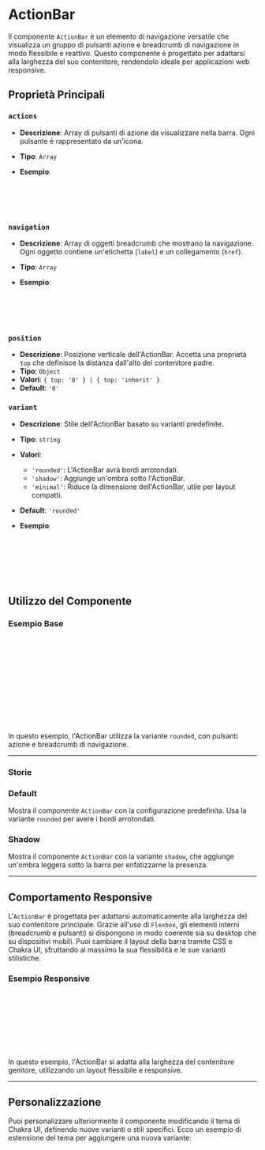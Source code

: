 
<Meta of={ActionBarStories} />

# ActionBar

Il componente `ActionBar` è un elemento di navigazione versatile che visualizza un gruppo di pulsanti azione e breadcrumb di navigazione in modo flessibile e reattivo. Questo componente è progettato per adattarsi alla larghezza del suo contenitore, rendendolo ideale per applicazioni web responsive.

<Canvas of={ActionBarStories.Default} />

## Proprietà Principali

### `actions`
- **Descrizione**: Array di pulsanti di azione da visualizzare nella barra. Ogni pulsante è rappresentato da un'icona.
- **Tipo**: `Array`
- **Esempio**:

  ```jsx
  actions={[
    { icon: <i className="fas fa-cog" /> },
    { icon: <i className="fas fa-bell" /> },
  ]}
  ```

### `navigation`
- **Descrizione**: Array di oggetti breadcrumb che mostrano la navigazione. Ogni oggetto contiene un'etichetta (`label`) e un collegamento (`href`).
- **Tipo**: `Array`
- **Esempio**:

  ```jsx
  navigation={[
    { label: 'Home', href: '/' },
    { label: 'Dashboard', href: '/dashboard' },
  ]}
  ```

### `position`
- **Descrizione**: Posizione verticale dell'ActionBar. Accetta una proprietà `top` che definisce la distanza dall'alto del contenitore padre.
- **Tipo**: `Object`
- **Valori**: `{ top: '0' } | { top: 'inherit' }`
- **Default**: `'0'`

### `variant`
- **Descrizione**: Stile dell'ActionBar basato su varianti predefinite.
- **Tipo**: `string`
- **Valori**:
  - `'rounded'`: L'ActionBar avrà bordi arrotondati.
  - `'shadow'`: Aggiunge un'ombra sotto l'ActionBar.
  - `'minimal'`: Riduce la dimensione dell'ActionBar, utile per layout compatti.
- **Default**: `'rounded'`
- **Esempio**:

  ```jsx
  <ActionBar
    variant="shadow"
    actions={[...]}
    navigation={[...]}
    position={{ top: '0' }}
  />
  ```

## Utilizzo del Componente

### Esempio Base

```jsx
<ActionBar
  actions={[
    { icon: <i className="fas fa-cog" /> },
    { icon: <i className="fas fa-bell" /> },
  ]}
  navigation={[
    { label: 'Home', href: '/' },
    { label: 'Dashboard', href: '/dashboard' },
  ]}
  position={{ top: '0' }}
  variant="rounded"
/>
```

In questo esempio, l'ActionBar utilizza la variante `rounded`, con pulsanti azione e breadcrumb di navigazione.

<Canvas of={ActionBarStories.Default} />

---

### Storie

### Default
Mostra il componente `ActionBar` con la configurazione predefinita. Usa la variante `rounded` per avere i bordi arrotondati.

<Canvas>
  <Story of={ActionBarStories.Default} />
</Canvas>

### Shadow
Mostra il componente `ActionBar` con la variante `shadow`, che aggiunge un'ombra leggera sotto la barra per enfatizzarne la presenza.

<Canvas>
  <Story of={ActionBarStories.Shadow} />
</Canvas>

---

## Comportamento Responsive

L'`ActionBar` è progettata per adattarsi automaticamente alla larghezza del suo contenitore principale. Grazie all'uso di `Flexbox`, gli elementi interni (breadcrumb e pulsanti) si dispongono in modo coerente sia su desktop che su dispositivi mobili. Puoi cambiare il layout della barra tramite CSS e Chakra UI, sfruttando al massimo la sua flessibilità e le sue varianti stilistiche.

### Esempio Responsive

```jsx
<Box width={['100%', '80%', '60%']} margin="auto">
  <ActionBar
    variant="shadow"
    actions={[...]}
    navigation={[...]}
    position={{ top: '0' }}
  />
</Box>
```

In questo esempio, l'ActionBar si adatta alla larghezza del contenitore genitore, utilizzando un layout flessibile e responsive.

---

## Personalizzazione

Puoi personalizzare ulteriormente il componente modificando il tema di Chakra UI, definendo nuove varianti o stili specifici. Ecco un esempio di estensione del tema per aggiungere una nuova variante:

```jsx
const customTheme = extendTheme({
  components: {
    ActionBar: {
      variants: {
        customStyle: {
          container: {
            bg: 'red.500',
            boxShadow: 'lg',
          },
          button: {
            bg: 'yellow.400',
            _hover: {
              bg: 'yellow.600',
            },
          },
        },
      },
    },
  },
});
```
